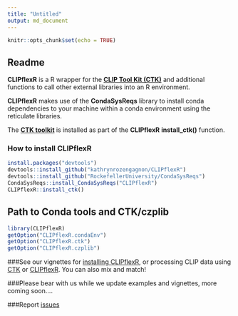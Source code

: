 ```yaml
---
title: "Untitled"
output: md_document
---
```


```r
knitr::opts_chunk$set(echo = TRUE)
```

## Readme

**CLIPflexR** is a R wrapper for the [**CLIP Tool Kit  (CTK)**](https://zhanglab.c2b2.columbia.edu/index.php/CTK_Documentation) and additional functions to call other external libraries into an R environment.

**CLIPflexR** makes use of the **CondaSysReqs** library to install conda dependencies to your machine within a conda environment using the reticulate libraries.

The [**CTK toolkit**](https://zhanglab.c2b2.columbia.edu/index.php/CTK_Documentation) is installed as part of the **CLIPflexR** **install_ctk()** function.

### How to install CLIPflexR
```r
install.packages("devtools")
devtools::install_github("kathrynrozengagnon/CLIPflexR")
devtools::install_github("RockefellerUniversity/CondaSysReqs")
CondaSysReqs::install_CondaSysReqs("CLIPflexR")
CLIPflexR::install_ctk()
```

## Path to Conda tools and CTK/czplib

```r
library(CLIPflexR)
getOption("CLIPflexR.condaEnv")
getOption("CLIPflexR.ctk")
getOption("CLIPflexR.czplib")
```

###See our vignettes for [installing CLIPflexR](https://kathrynrozengagnon.github.io/CLIPflexR/articles/installCliPR.html), or processing CLIP data using [CTK](https://kathrynrozengagnon.github.io/CLIPflexR/articles/StandardandBrdU_Processing_CTK.html) or [CLIPflexR](https://kathrynrozengagnon.github.io/CLIPflexR/articles/Processing_to_matrix.html). You can also mix and match!

###Please bear with us while we update examples and vignettes, more coming soon....

###Report [issues](https://github.com/kathrynrozengagnon/CLIPflexR/issues)
